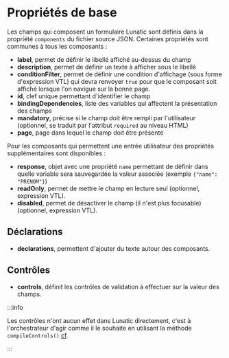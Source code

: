 # Propriétés de base


Les champs qui composent un formulaire Lunatic sont définis dans la propriété `components` du fichier source JSON. Certaines propriétés sont communes à tous les composants :

- **label**, permet de définir le libellé affiché au-dessus du champ
- **description**, permet de définir un texte à afficher sous le libellé
- **conditionFilter**, permet de définir une condition d'affichage (sous forme d'expression VTL) qui devra renvoyer `true` pour que le composant soit affiché lorsque l'on navigue sur la bonne page.
- **id**, clef unique permettant d'identifier le champ
- **bindingDependencies**, liste des variables qui affectent la présentation des champs
- **mandatory**, précise si le champ doit être rempli par l'utilisateur (optionnel, se traduit par l'attribut `required` au niveau HTML)
- **page**, page dans lequel le champ doit être présenté

Pour les composants qui permettent une entrée utilisateur des propriétés supplémentaires sont disponibles :

- **response**, objet avec une propriété `name` permettant de définir dans quelle variable sera sauvegardée la valeur associée (exemple `{"name": "PRENOM"}`)
- **readOnly**, permet de mettre le champ en lecture seul (optionnel, expression VTL).
- **disabled**, permet de désactiver le champ (il n'est plus focusable) (optionnel, expression VTL).

<GoToType type="ComponentTypeBase"/>

## Déclarations <GoToType type="DeclarationType"/>

- **declarations**, permettent d'ajouter du texte autour des composants.


<FormExample source={source} />

## Contrôles <GoToType type="ControlType"/>

- **controls**, définit les contrôles de validation à effectuer sur la valeur des champs.

:::info

Les contrôles n'ont aucun effet dans Lunatic directement, c'est à l'orchestrateur d'agir comme il le souhaite en utilisant la méthode `compileControls()` [cf](../hook/controls.mdx).

:::


<FormExample source={sourceControls} />

